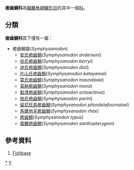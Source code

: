 {{Automatic taxobox
| taxon = Symphysanodontidae
| authority = 
| subdivision_ranks = [[屬|屬]]
| subdivision = 見內文
}}
'''癒齒鯛科'''為[[輻鰭魚綱|輻鰭魚綱]][[鱸形目|鱸形目]]的其中一個[[科|科]]。

==分類==
'''癒齒鯛科'''其下僅有一屬：
*癒齒鯛屬(''Symphysanodon'')
**[[安氏癒齒鯛|安氏癒齒鯛]](''Symphysanodon andersoni '')
**[[伯氏癒齒鯛|伯氏癒齒鯛]](''Symphysanodon berryi'')
**[[迪氏癒齒鯛|迪氏癒齒鯛]](''Symphysanodon disii'')
**[[片山氏癒齒鯛|片山氏癒齒鯛]](''Symphysanodon katayamai'')
**[[莫氏癒齒鯛|莫氏癒齒鯛]](''Symphysanodon maunaloae'')
**[[莫納癒齒鯛|莫納癒齒鯛]](''Symphysanodon mona '')
**[[黏滑癒齒鯛|黏滑癒齒鯛]](''Symphysanodon octoactinus '')
**[[帕氏癒齒鯛|帕氏癒齒鯛]](''Symphysanodon parini '')
**[[留尼旺島癒齒鯛|留尼旺島癒齒鯛]](''Symphysanodon pitondelafournaisei'') 
**[[馬爾地夫癒齒鯛|馬爾地夫癒齒鯛]](''Symphysanodon rhax '')
**[[癒齒鯛|癒齒鯛]](''Symphysanodon typus'')
**[[黃鰭癒齒鯛|黃鰭癒齒鯛]](''Symphysanodon xanthopterygion '')
==參考資料==
#[https://web.archive.org/web/20160526235836/http://fishdb.sinica.edu.tw/AjaxTree/tree.php Fishbase]
{{Taxonbar|from=Q13655418}}

[[Category:癒齒鯛科|*]]
[[Category:鲈形目|Y]]